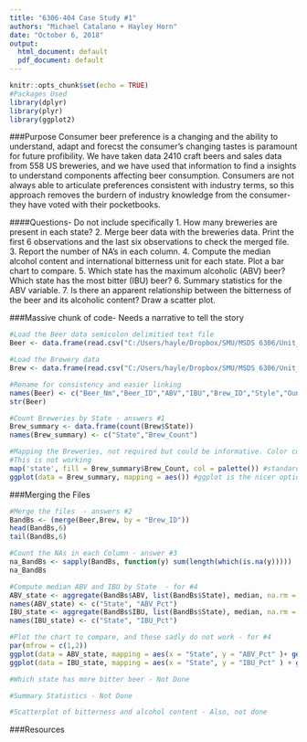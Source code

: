 ---
title: "6306-404 Case Study #1"
authors: "Michael Catalano + Hayley Horn"
date: "October 6, 2018"
output:
  html_document: default
  pdf_document: default
---

```{r setup, include=FALSE}
knitr::opts_chunk$set(echo = TRUE)
#Packages Used
library(dplyr)
library(plyr)
library(ggplot2)
```

###Purpose
Consumer beer preference is a changing and the ability to understand, adapt and forecst the consumer's changing tastes is paramount for future profibility. We have taken data 2410 craft beers and sales data from 558 US breweries, and we have used that information to find a insights to understand components affecting beer consumption. Consumers are not always able to articulate preferences consistent with industry terms, so this approach removes the burdern of industry knowledge from the consumer- they have voted with their pocketbooks.

####Questions- Do not include specifically
1.	How many breweries are present in each state?
2.	Merge beer data with the breweries data. Print the first 6 observations and the last six observations to check the merged file.
3.	Report the number of NA's in each column.
4.	Compute the median alcohol content and international bitterness unit for each state. Plot a bar chart to compare.
5.	Which state has the maximum alcoholic (ABV) beer? Which state has the most bitter (IBU) beer?
6.	Summary statistics for the ABV variable.
7.	Is there an apparent relationship between the bitterness of the beer and its alcoholic content? Draw a scatter plot.

###Massive chunk of code- Needs a narrative to tell the story

```{r Data_Load, echo=TRUE}
#Load the Beer data semicolon delimitied text file
Beer <- data.frame(read.csv("C:/Users/hayle/Dropbox/SMU/MSDS 6306/Unit_6/beers.csv", header = TRUE, sep = ",", dec = "."))

#Load the Brewery data
Brew <- data.frame(read.csv("C:/Users/hayle/Dropbox/SMU/MSDS 6306/Unit_6/breweries.csv", header = TRUE, sep = ",", dec = "."))

#Rename for consistency and easier linking
names(Beer) <- c("Beer_Nm","Beer_ID","ABV","IBU","Brew_ID","Style","Ounces")
str(Beer)

#Count Breweries by State - answers #1
Brew_summary <- data.frame(count(Brew$State))
names(Brew_summary) <- c("State","Brew_Count")

#Mapping the Breweries, not required but could be informative. Color code by type. Tied to #1 not required
#This is not working
map('state', fill = Brew_summary$Brew_Count, col = palette()) #standard map, ugly
ggplot(data = Brew_summary, mapping = aes()) #ggplot is the nicer option, but I didn't make it so far
```

###Merging the Files

```{r merge, echo = TRUE}
#Merge the files  - answers #2
BandBs <- (merge(Beer,Brew, by = "Brew_ID"))
head(BandBs,6)
tail(BandBs,6)

#Count the NAs in each Column - answer #3
na_BandBs <- sapply(BandBs, function(y) sum(length(which(is.na(y)))))
na_BandBs

#Compute median ABV and IBU by State  - for #4
ABV_state <- aggregate(BandBs$ABV, list(BandBs$State), median, na.rm = TRUE)
names(ABV_state) <- c("State", "ABV_Pct")
IBU_state <- aggregate(BandBs$IBU, list(BandBs$State), median, na.rm = TRUE)
names(IBU_state) <- c("State", "IBU_Pct")

#Plot the chart to compare, and these sadly do not work - for #4
par(mfrow = c(1,2))
ggplot(data = ABV_state, mapping = aes(x = "State", y = "ABV_Pct" )+ geom_bar(stat = "Identity"))
ggplot(data = IBU_state, mapping = aes(x = "State", y = "IBU_Pct" ) + geom_bar(stat = "Identity"))

#Which state has more bitter beer - Not Done

#Summary Statistics - Not Done

#Scatterplot of bitterness and alcohol content - Also, not done

```

###Resources
